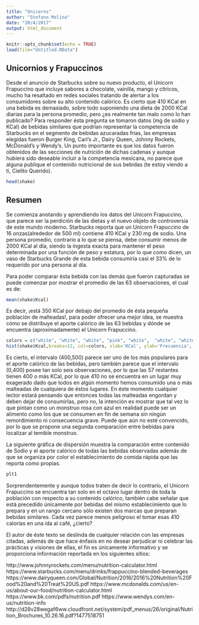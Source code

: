 ```yaml
---
title: "Unicorns"
author: "Stefano Molina"
date: "20/4/2017"
output: html_document
---
```


```r
knitr::opts_chunk$set(echo = TRUE)
load(file="Untitled.RData")
```

## Unicornios y Frapuccinos

Desde el anuncio de Starbucks sobre su nuevo producto, el Unicorn Frapuccino que incluye sabores a chocolate, vainilla, mango y cítricos, mucho ha resaltado en redes sociales tratando de alertar a los consumidores sobre su alto contenido calórico. Es cierto que 410 KCal en una bebida es demasiado, sobre todo suponiendo una dieta de 2000 KCal diarias para la persona promedio, pero ¿es realmente tan malo como lo han publicado? Para responder ésta pregunta se tomaron datos (mg de sodio y KCal) de bebidas similares que podrían representar la competencia de Starbucks en el segmento de bebidas azucaradas frías, las empresas elegidas fueron Burger King, Carl's Jr., Dairy Queen, Johnny Rockets, McDonald's y Wendy's. Un punto importante es que los datos fueron obtenidos de las secciones de nutrición de dichas cadenas y aunque hubiera sido deseable incluir a la competencia mexicana, no parece que alguna publique el contenido nutricional de sus bebidas (te estoy viendo a ti, Cielito Querido).

```r
head(shake)
```

## Resumen

Se comienza anotando y aprendiendo los datos del Unicorn Frapuccino, que parece ser la perdición de las dietas y el nuevo objeto de controversia de este mundo moderno. Starbucks reporta que un Unicorn Frapuccino de 16 onzas(alrededor de 500 ml) contiene 410 KCal y 230 mg de sodio. Una persona promedio, contrario a lo que se piensa, debe consumir menos de 2000 KCal al día, siendo la ingesta exacta para mantener el peso determinada por una función de peso y estatura, por lo que como dicen, un vaso de Starbucks Grande de esta bebida consumiría casi el 33% de lo requerido por una persona al día.

Para poder comparar ésta bebida con las demás que fueron capturadas se puede comenzar por mostrar el promedio de las 63 observaciones, el cual es de:

```r
mean(shake$Kcal)
```

Es decir, ¡está 350 KCal por debajo del promedio de ésta pequeña población de malteadas!, para poder ofrecer una mejor idea, se muestra cómo se distribuye el aporte calórico de las 63 bebidas y dónde se encuentra (aproximadamente) el Unicorn Frapuccino.

```r
colors = c("white", "white", "white", "pink", "white",  "white", "white", "white","white",  "white", "white", "white")
hist(shake$Kcal,breaks=12, col=colors, xlab='KCal', ylab='Frecuencia', main='Distribucion de bebidas por KCal')
```

Es cierto, el intervalo (400,500) parece ser uno de los más populares para el aporte calórico de las bebidas, pero también parece que el intervalo (0,400) posee tan solo seis observaciones, por lo que las 57 restantes tienen 400 o más KCal, por lo que 410 no se encuentra en un lugar muy exagerado dado que todos en algún momento hemos consumido una o más malteadas de cualquiera de éstos lugares. En éste momento cualquier lector estará pensando que entonces todas las malteadas engordan y deben dejar de consumirlas, pero no, la intención es mostrar que tal vez lo que pintan como un monstruo rosa con azul en realidad puede ser un alimento como los que se consumen en fin de semana sin ningún remordimiento ni consecuencia grave. Puede que aún no esté convencido, por lo que se propone una segunda comparación entre bebidas para localizar al temible monstruo.

La siguiente gráfica de dispersión muestra la comparación entre contenido de Sodio y el aporte calórico de todas las bebidas observadas además de que se organiza por color el establecimiento de comida rápida que las reporta como propias.

```r
plt1
```

Sorprendentemente y aunque todos traten de decir lo contrario, el Unicorn Frapuccino se encuentra tan solo en el octavo lugar dentro de toda la población con respecto a su contenido calórico, también cabe señalar que está precedido únicamente por bebidas del mismo establecimiento que lo prepara y en un rango cercano sólo existen dos marcas que preparan bebidas similares. Cada vez parece menos peligroso el tomar esas 410 calorías en una ida al café, ¿cierto? 

El autor de éste texto se deslinda de cualquier relación con las empresas citadas, además de que hace énfasis en no desear perjudicar ni celebrar las prácticas y visiones de ellas, el fin es únicamente informativo y se proporciona información reportada en los siguientes sitios:

http://www.johnnyrockets.com/menu/nutrition-calculator.html
https://www.starbucks.com/menu/drinks/frappuccino-blended-beverages
https://www.dairyqueen.com/Global/Nutrition/2016/2016%20Nutrition%20Food%20and%20Treat%20US.pdf
https://www.mcdonalds.com/us/en-us/about-our-food/nutrition-calculator.html
https://www.bk.com/pdfs/nutrition.pdf
https://www.wendys.com/en-us/nutrition-info
http://d28v28wegaf6ww.cloudfront.net/system/pdf_menus/26/original/Nutrition_Brochures_10.26.16.pdf?1477518751